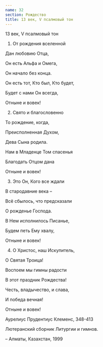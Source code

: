 ```yaml
---
name: 32
section: Рождество
title: 13 век, V псалмовый тон
---
```

13 век, V псалмовый тон


1. От рождения вселенной

Дан любовию Отца,

Он есть Альфа и Омега,

Он начало без конца.

Он есть тот, Кто был, Кто будет,

Будет с нами Он всегда,

Отныне и вовек!


2. Свято и благословенно

То рождение, когда,

Преисполненная Духом,

Дева Сына родила.

Нам в Младенце Том спасенья

Благодать Отцом дана

Отныне и вовек!


3. Это Он, Кого все ждали

В стародавние века –

 Всё сбылось, что предсказали

О рожденье Господа.

В Нем исполнилось Писанье,

Будем петь Ему хвалу,

Отныне и вовек!


4. О Христос, наш Искупитель,

О Святая Троица!

Воспоем мы гимны радости

В этот праздник Рождества!

Честь, владычество, и слава,

И победа вечная!

Отныне и вовек!


Аурелиус Прудентиус Клеменс, 348-413

Лютеранский сборник Литургии и гимнов.

– Алматы, Казахстан, 1999